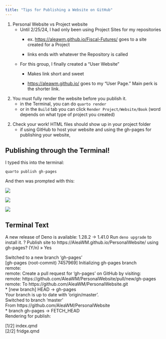 ```yaml
---
title: "Tips for Publishing a Website on GitHub"
---
```


1.  Personal Website vs Project website
    -   Until 2/25/24, I had only been using Project Sites for my repositories
        -   ex. <https://aleawm.github.io/Fiscal-Futures/> goes to a site created for a Project

        -   links ends with whatever the Repository is called
    -   For this group, I finally created a "User Website"
        -   Makes link short and sweet

        -   <https://aleawm.github.io/> goes to my "User Page." Main perk is the shorter link.
2.  You must fully render the website before you publish it.
    -   in the Terminal, you can do `quarto render`
    -   or in the `Build` tab you can click `Render Project/Website/Book` (word depends on what type of project you created)

```{=html}
<!-- -->
```
2.  Check your work! HTML files should show up in your project folder
    -   if using GitHub to host your website and using the gh-pages for publishing your website,

## Publishing through the Terminal!

I typed this into the terminal:

`quarto publish gh-pages`

And then was prompted with this:

![](images/clipboard-1930446168.png)

![](images/clipboard-4174628091.png)

![](images/clipboard-861480680.png)

::: callout-note
## Terminal Text

A new release of Deno is available: 1.28.2 → 1.41.0 Run `deno upgrade` to install it. ? Publish site to https://AleaWM.github.io/PersonalWebsite/ using gh-pages? (Y/n) » Yes

Switched to a new branch 'gh-pages'\
\[gh-pages (root-commit) 7457969\] Initializing gh-pages branch\
remote:\
remote: Create a pull request for 'gh-pages' on GitHub by visiting:\
remote: https://github.com/AleaWM/PersonalWebsite/pull/new/gh-pages\
remote: To https://github.com/AleaWM/PersonalWebsite.git\
\* \[new branch\] HEAD -\> gh-pages\
Your branch is up to date with 'origin/master'.\
Switched to branch 'master'\
From https://github.com/AleaWM/PersonalWebsite\
\* branch gh-pages -\> FETCH_HEAD\
Rendering for publish:

\[1/2\] index.qmd\
\[2/2\] fridge.qmd
:::
